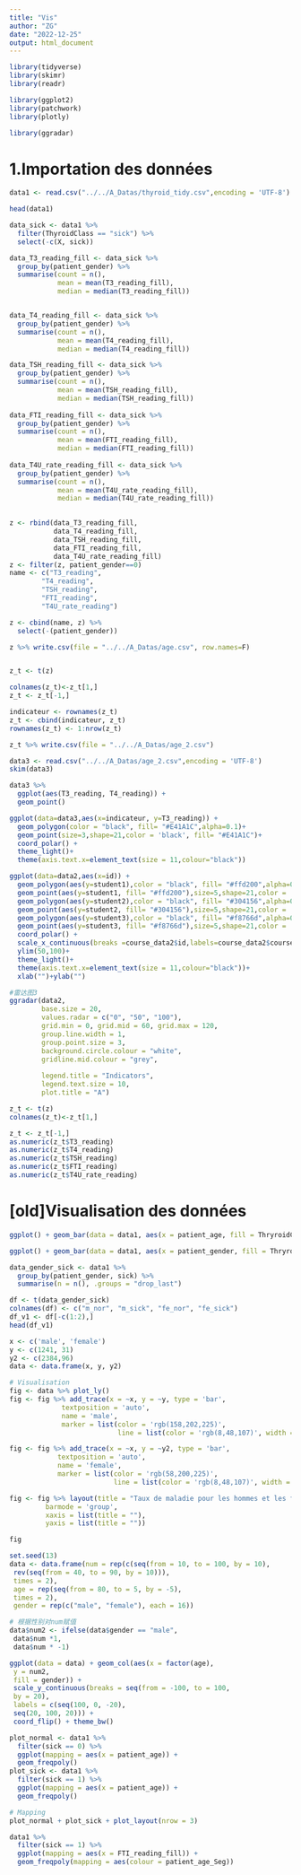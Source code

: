 ```yaml
---
title: "Vis"
author: "ZG"
date: "2022-12-25"
output: html_document
---
```

```r
library(tidyverse)
library(skimr)
library(readr)

library(ggplot2)
library(patchwork)
library(plotly)

library(ggradar)
```

# 1.Importation des données
```r
data1 <- read.csv("../../A_Datas/thyroid_tidy.csv",encoding = 'UTF-8')
```

```r
head(data1)
```


```r
data_sick <- data1 %>% 
  filter(ThyroidClass == "sick") %>% 
  select(-c(X, sick))

data_T3_reading_fill <- data_sick %>% 
  group_by(patient_gender) %>% 
  summarise(count = n(),
            mean = mean(T3_reading_fill), 
            median = median(T3_reading_fill))


data_T4_reading_fill <- data_sick %>% 
  group_by(patient_gender) %>% 
  summarise(count = n(),
            mean = mean(T4_reading_fill), 
            median = median(T4_reading_fill))

data_TSH_reading_fill <- data_sick %>% 
  group_by(patient_gender) %>% 
  summarise(count = n(),
            mean = mean(TSH_reading_fill), 
            median = median(TSH_reading_fill))
  
data_FTI_reading_fill <- data_sick %>% 
  group_by(patient_gender) %>% 
  summarise(count = n(),
            mean = mean(FTI_reading_fill), 
            median = median(FTI_reading_fill))
  
data_T4U_rate_reading_fill <- data_sick %>% 
  group_by(patient_gender) %>% 
  summarise(count = n(),
            mean = mean(T4U_rate_reading_fill), 
            median = median(T4U_rate_reading_fill))
  
```


```r
z <- rbind(data_T3_reading_fill,
           data_T4_reading_fill,
           data_TSH_reading_fill,
           data_FTI_reading_fill, 
           data_T4U_rate_reading_fill)
z <- filter(z, patient_gender==0)
name <- c("T3_reading",
        "T4_reading",
        "TSH_reading",
        "FTI_reading",
        "T4U_rate_reading")

z <- cbind(name, z) %>% 
  select(-(patient_gender))
```

```r
z %>% write.csv(file = "../../A_Datas/age.csv", row.names=F)


z_t <- t(z)

colnames(z_t)<-z_t[1,]
z_t <- z_t[-1,]

indicateur <- rownames(z_t)
z_t <- cbind(indicateur, z_t)
rownames(z_t) <- 1:nrow(z_t)

z_t %>% write.csv(file = "../../A_Datas/age_2.csv")
```


```r
data3 <- read.csv("../../A_Datas/age_2.csv",encoding = 'UTF-8')
skim(data3)
```
```r
data3 %>% 
  ggplot(aes(T3_reading, T4_reading)) + 
  geom_point()
```

```r
ggplot(data=data3,aes(x=indicateur, y=T3_reading)) +
  geom_polygon(color = "black", fill= "#E41A1C",alpha=0.1)+
  geom_point(size=3,shape=21,color = 'black', fill= "#E41A1C")+
  coord_polar() +
  theme_light()+
  theme(axis.text.x=element_text(size = 11,colour="black"))
```

```r
ggplot(data=data2,aes(x=id)) +
  geom_polygon(aes(y=student1),color = "black", fill= "#ffd200",alpha=0.1)+
  geom_point(aes(y=student1, fill= "#ffd200"),size=5,shape=21,color = 'black',fill= "#ffd200")+
  geom_polygon(aes(y=student2),color = "black", fill= "#304156",alpha=0.1)+
  geom_point(aes(y=student2, fill= "#304156"),size=5,shape=21,color = 'black', fill= "#304156")+
  geom_polygon(aes(y=student3),color = "black", fill= "#f8766d",alpha=0.1)+
  geom_point(aes(y=student3, fill= "#f8766d"),size=5,shape=21,color = 'black', fill= "#f8766d")+
  coord_polar() +
  scale_x_continuous(breaks =course_data2$id,labels=course_data2$course)+
  ylim(50,100)+
  theme_light()+
  theme(axis.text.x=element_text(size = 11,colour="black"))+
  xlab("")+ylab("")
```


```r

#雷达图3
ggradar(data2,
        base.size = 20,
        values.radar = c("0", "50", "100"),
        grid.min = 0, grid.mid = 60, grid.max = 120,
        group.line.width = 1,
        group.point.size = 3,
        background.circle.colour = "white",
        gridline.mid.colour = "grey",
        
        legend.title = "Indicators",
        legend.text.size = 10,
        plot.title = "A")

```



```r
z_t <- t(z)
colnames(z_t)<-z_t[1,]

z_t <- z_t[-1,]
as.numeric(z_t$T3_reading)
as.numeric(z_t$T4_reading)
as.numeric(z_t$TSH_reading)
as.numeric(z_t$FTI_reading)
as.numeric(z_t$T4U_rate_reading)
```



# [old]Visualisation des données

```r
ggplot() + geom_bar(data = data1, aes(x = patient_age, fill = ThryroidClass), stat = "count",position = "dodge")+ scale_fill_brewer(palette = 'Accent')

ggplot() + geom_bar(data = data1, aes(x = patient_gender, fill = ThryroidClass), stat = "count",position = "dodge")
```
```r
data_gender_sick <- data1 %>% 
  group_by(patient_gender, sick) %>% 
  summarise(n = n(), .groups = "drop_last")

df <- t(data_gender_sick)
colnames(df) <- c("m_nor", "m_sick", "fe_nor", "fe_sick")
df_v1 <- df[-c(1:2),]
head(df_v1)

x <- c('male', 'female')
y <- c(1241, 31)
y2 <- c(2384,96)
data <- data.frame(x, y, y2)

# Visualisation
fig <- data %>% plot_ly()
fig <- fig %>% add_trace(x = ~x, y = ~y, type = 'bar',
             textposition = 'auto',
             name = 'male',
             marker = list(color = 'rgb(158,202,225)',
                           line = list(color = 'rgb(8,48,107)', width = 1.5)))

fig <- fig %>% add_trace(x = ~x, y = ~y2, type = 'bar',
            textposition = 'auto',
            name = 'female',
            marker = list(color = 'rgb(58,200,225)',
                          line = list(color = 'rgb(8,48,107)', width = 1.5)))

fig <- fig %>% layout(title = "Taux de maladie pour les hommes et les femmes",
         barmode = 'group',
         xaxis = list(title = ""),
         yaxis = list(title = ""))

fig
```



```r
set.seed(13)
data <- data.frame(num = rep(c(seq(from = 10, to = 100, by = 10),
 rev(seq(from = 40, to = 90, by = 10))), 
 times = 2),
 age = rep(seq(from = 80, to = 5, by = -5), 
 times = 2),
 gender = rep(c("male", "female"), each = 16))

# 根据性别对num赋值
data$num2 <- ifelse(data$gender == "male", 
 data$num *1,
 data$num * -1)

ggplot(data = data) + geom_col(aes(x = factor(age), 
 y = num2, 
 fill = gender)) + 
 scale_y_continuous(breaks = seq(from = -100, to = 100,
 by = 20),
 labels = c(seq(100, 0, -20), 
 seq(20, 100, 20))) + 
 coord_flip() + theme_bw()
```



```r
plot_normal <- data1 %>% 
  filter(sick == 0) %>% 
  ggplot(mapping = aes(x = patient_age)) + 
  geom_freqpoly()
plot_sick <- data1 %>% 
  filter(sick == 1) %>% 
  ggplot(mapping = aes(x = patient_age)) + 
  geom_freqpoly()

# Mapping
plot_normal + plot_sick + plot_layout(nrow = 3)
```
```r
data1 %>% 
  filter(sick == 1) %>% 
  ggplot(mapping = aes(x = FTI_reading_fill)) + 
  geom_freqpoly(mapping = aes(colour = patient_age_Seg))
```

